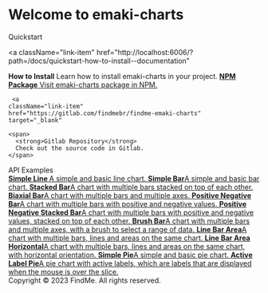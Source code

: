 
<Meta title="Quickstart/Introduction" />

<style>
  {`
    .subheading {
      --mediumdark: '#999999';
      font-weight: 700;
      font-size: 13px;
      color: #999;
      letter-spacing: 6px;
      line-height: 24px;
      text-transform: uppercase;
      margin-bottom: 12px;
      margin-top: 40px;
    }

    .link-list {
      display: grid;
      grid-template-columns: 1fr;
      grid-template-rows: 1fr 1fr;
      row-gap: 10px;
    }

    @media (min-width: 620px) {
      .link-list {
        row-gap: 20px;
        column-gap: 20px;
        grid-template-columns: 1fr 1fr;
      }
    }

    @media all and (-ms-high-contrast:none) {
    .link-list {
        display: -ms-grid;
        -ms-grid-columns: 1fr 1fr;
        -ms-grid-rows: 1fr 1fr;
      }
    }

    .link-item {
      display: block;
      padding: 20px;
      border: 1px solid #00000010;
      border-radius: 5px;
      transition: background 150ms ease-out, border 150ms ease-out, transform 150ms ease-out;
      color: #333333;
      display: flex;
      align-items: flex-start;
    }

    .link-item:hover {
      border-color: #1EA7FD50;
      transform: translate3d(0, -3px, 0);
      box-shadow: rgba(0, 0, 0, 0.08) 0 3px 10px 0;
    }

    .link-item:active {
      border-color: #1EA7FD;
      transform: translate3d(0, 0, 0);
    }

    .link-item strong {
      font-weight: 700;
      display: block;
      margin-bottom: 2px;
    }

    .link-item img {
      height: 40px;
      width: 40px;
      margin-right: 15px;
      flex: none;
    }

    .link-item span,
    .link-item p {
      margin: 0;
      font-size: 14px;
      line-height: 20px;
    }

    .tip {
      display: inline-block;
      border-radius: 1em;
      font-size: 11px;
      line-height: 12px;
      font-weight: 700;
      background: #E7FDD8;
      color: #66BF3C;
      padding: 4px 12px;
      margin-right: 10px;
      vertical-align: top;
    }

    .tip-wrapper {
      font-size: 13px;
      line-height: 20px;
      margin-top: 40px;
      margin-bottom: 40px;
    }

    .tip-wrapper code {
      font-size: 12px;
      display: inline-block;
    }
  `}
</style>

# Welcome to emaki-charts

<div className="subheading">Quickstart</div>

<div className="link-list">

<a
  className="link-item"
  href="http://localhost:6006/?path=/docs/quickstart-how-to-install--documentation"
>
  <span>
    <strong>How to Install</strong>
    Learn how to install emaki-charts in your project.
  </span>
</a>

<a className="link-item" href="" target="_blank">
  <span>
    <strong>NPM Package</strong>
    Visit emaki-charts package in NPM.
  </span>
</a>

     <a
    className="link-item"
    href="https://gitlab.com/findmebr/findme-emaki-charts"
    target="_blank"

>

    <span>
      <strong>Gitlab Repository</strong>
      Check out the source code in Gitlab.
    </span>

  </a>
  
</div>

<div className="subheading">API Examples</div>

<div className="link-list">
  <a
    className="link-item"
    href="http://localhost:6006/?path=/docs/api-lines-simple-line--documentation"
  >
    <span>
      <strong>Simple Line </strong>A simple and basic line chart.
    </span>
  </a>
  <a
    className="link-item"
    href="http://localhost:6006/?path=/docs/api-bars-simple-bar--documentation"
  >
    <span>
      <strong>Simple Bar</strong>A simple and basic bar chart.
    </span>
  </a>
  <a
    className="link-item"
    href="http://localhost:6006/?path=/docs/api-bars-stacked-bar--documentation"
  >
    <span>
      <strong>Stacked Bar</strong>A chart with multiple bars stacked on top of
      each other.
    </span>
  </a>
  <a
    className="link-item"
    href="http://localhost:6006/?path=/docs/api-bars-biaxial-bar--documentation"
  >
    <span>
      <strong>Biaxial Bar</strong>A chart with multiple bars and multiple axes.
    </span>
  </a>
  <a
    className="link-item"
    href="http://localhost:6006/?path=/docs/api-bars-positive-and-negative-bar--documentation"
  >
    <span>
      <strong>Positive Negative Bar</strong>A chart with multiple bars with
      positive and negative values.
    </span>
  </a>
  <a
    className="link-item"
    href="http://localhost:6006/?path=/docs/api-bars-stacked-positive-and-negative-bar--documentation"
  >
    <span>
      <strong>Positive Negative Stacked Bar</strong>A chart with multiple bars
      with positive and negative values, stacked on top of each other.
    </span>
  </a>
  <a
    className="link-item"
    href="http://localhost:6006/?path=/docs/api-bars-brush-bar--documentation"
  >
    <span>
      <strong>Brush Bar</strong>A chart with multiple bars and multiple axes,
      with a brush to select a range of data.
    </span>
  </a>
  <a
    className="link-item"
    href="http://localhost:6006/?path=/docs/api-composed-line-bar-area--documentation"
  >
    <span>
      <strong>Line Bar Area</strong>A chart with multiple bars, lines and areas
      on the same chart.
    </span>
  </a>
  <a
    className="link-item"
    href="http://localhost:6006/?path=/docs/api-composed-line-bar-area-horizontal--documentation"
  >
    <span>
      <strong>Line Bar Area Horizontal</strong>A chart with multiple bars, lines
      and areas on the same chart, with horizontal orientation.
    </span>
  </a>
  <a
    className="link-item"
    href="http://localhost:6006/?path=/docs/api-pies-simple-pie--documentation"
  >
    <span>
      <strong>Simple Pie</strong>A simple and basic pie chart.
    </span>
  </a>
  <a
    className="link-item"
    href="http://localhost:6006/?path=/docs/api-pies-active-label-pie--documentation"
  >
    <span>
      <strong>Active Label Pie</strong>A pie chart with active labels, which are
      labels that are displayed when the mouse is over the slice.
    </span>
  </a>
</div>

<div className="tip-wrapper">
  <span>
    <span className="tip">Copyright © 2023 FindMe. All rights reserved.</span>
  </span>
</div>
